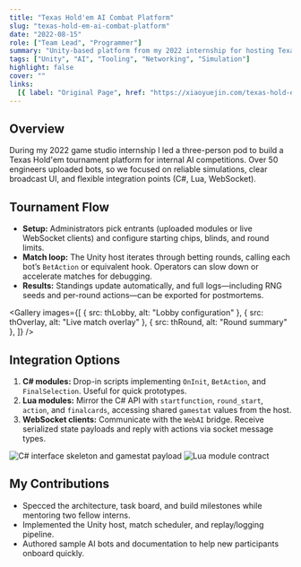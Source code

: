 ```yaml
---
title: "Texas Hold'em AI Combat Platform"
slug: "texas-hold-em-ai-combat-platform"
date: "2022-08-15"
role: ["Team Lead", "Programmer"]
summary: "Unity-based platform from my 2022 internship for hosting Texas Hold'em AI tournaments, complete with Lua/C#/WebSocket hooks and broadcast overlays."
tags: ["Unity", "AI", "Tooling", "Networking", "Simulation"]
highlight: false
cover: ""
links:
  [{ label: "Original Page", href: "https://xiaoyuejin.com/texas-hold-em-ai-combat-platform/" }]
---
```




## Overview

During my 2022 game studio internship I led a three-person pod to build a Texas Hold'em tournament platform for internal AI competitions. Over 50 engineers uploaded bots, so we focused on reliable simulations, clear broadcast UI, and flexible integration points (C#, Lua, WebSocket).

## Tournament Flow

- **Setup:** Administrators pick entrants (uploaded modules or live WebSocket clients) and configure starting chips, blinds, and round limits.
- **Match loop:** The Unity host iterates through betting rounds, calling each bot’s `BetAction` or equivalent hook. Operators can slow down or accelerate matches for debugging.
- **Results:** Standings update automatically, and full logs—including RNG seeds and per-round actions—can be exported for postmortems.

<Gallery
  images={[
    { src: thLobby, alt: "Lobby configuration" },
    { src: thOverlay, alt: "Live match overlay" },
    { src: thRound, alt: "Round summary" },
  ]}
/>

## Integration Options

1. **C# modules:** Drop-in scripts implementing `OnInit`, `BetAction`, and `FinalSelection`. Useful for quick prototypes.
2. **Lua modules:** Mirror the C# API with `startfunction`, `round_start`, `action`, and `finalcards`, accessing shared `gamestat` values from the host.
3. **WebSocket clients:** Communicate with the `WebAI` bridge. Receive serialized state payloads and reply with actions via socket message types.

<img src={thCsharp} alt="C# interface skeleton and gamestat payload" />

<img src={thLua} alt="Lua module contract" />

## My Contributions

- Specced the architecture, task board, and build milestones while mentoring two fellow interns.
- Implemented the Unity host, match scheduler, and replay/logging pipeline.
- Authored sample AI bots and documentation to help new participants onboard quickly.
